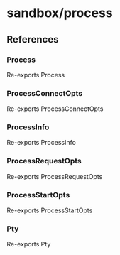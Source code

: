 # sandbox/process

## References

### Process

Re-exports Process

### ProcessConnectOpts

Re-exports ProcessConnectOpts

### ProcessInfo

Re-exports ProcessInfo

### ProcessRequestOpts

Re-exports ProcessRequestOpts

### ProcessStartOpts

Re-exports ProcessStartOpts

### Pty

Re-exports Pty
